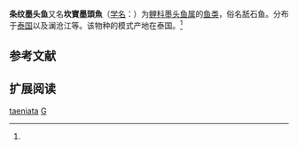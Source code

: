 {{Speciesbox
| name = 条纹墨头鱼
| status = 
| status_system = 
| image = Flying fox.jpg
| genus = Garra
| species = taeniata
| authority = Smith, 1931<ref name='id6054'>{{cite web| url =http://www.bioinfo.cn/db05/BjdwSpecies.php?action=view&id=6054| title =条纹墨头鱼| work =中国动物物种编目数据库| publisher =中国科学院微生物研究所| author =中国科学院动物研究所| accessdate =2009-04-11| deadurl =yes| archiveurl =https://web.archive.org/web/20160305024623/http://www.bioinfo.cn/db05/BjdwSpecies.php?action=view&id=6054| archivedate =2016-03-05}}</ref>
}}

'''条纹墨头鱼'''又名'''坎寶墨頭魚'''（[[学名|学名]]：{{lang|la|''Garra taeniata''}}）为[[鲤科|鲤科]][[墨头鱼属|墨头鱼属]]的[[鱼类|鱼类]]，俗名舐石鱼。分布于[[泰国|泰国]]以及澜沧江等。该物种的模式产地在泰国。<ref name='id6054'/>

== 参考文献 ==
{{reflist}}

== 扩展阅读 ==
{{refbegin}}
{{wikispecies-inline|Garra taeniata|条纹墨头鱼}}
{{refend}}
{{Taxonbar|from=Q3234848}}

[[Category:墨头鱼属|taeniata]]
[[Category:1883年描述的魚類|G]]


{{鯉形目小作品}}